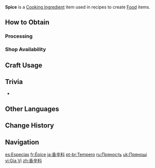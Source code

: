 {{Item Infobox
|id          = 110014
|image       = Item Spice.png
|type        = Cooking Ingredients
|invCategory = Materials
|description = A seasoning with varied flavors. It is made from dried Harra Fruits and can enrich the taste of a dish. Therefore, [[Sumeru]] locals say, "Spice goes well with anything."
|quality     = 2
|source1     = [[Processing]]
|source2     = {{Sold By|Spice}}
}}
'''Spice''' is a [[Cooking Ingredient]] item used in recipes to create [[Food]] items.

==How to Obtain==
===Processing===
{{Recipe
|type = Processing
|Harra Fruit = 2
|time = 1
|sort = Harra Fruit
}}

===Shop Availability===
{{Shop Availability}}

==Craft Usage==
{{Craft Usage}}

==Trivia==
* {{Mail Attachments by Category List}}

==Other Languages==
{{Other Languages
|default_hidden = 1
|en      = Spice
|zhs     = 香辛料
|zhs_rm  = Xiāngxīnliào
|zht     = 香辛料
|zht_rm  = Xiāngxīnliào
|ja      = 香辛料
|ja_rm   = Koushinryou
|ko      = {{tt|향신료|香辛料}}
|ko_rm   = Hyangsinryo
|es      = Especias
|fr      = Épice
|ru      = Пряность
|th      = เครื่องเทศ
|th_rm   = Khrueang-thet
|vi      = Gia Vị
|de      = Harra-Würze
|id      = Spice
|pt      = Tempero
|tr      = Baharat
|it      = Spezie
}}

==Change History==
{{Change History|3.0}}

==Navigation==
{{Material Navbox|type=Crafting Materials}}

[[es:Especias]]
[[fr:Épice]]
[[ja:香辛料]]
[[pt-br:Tempero]]
[[ru:Пряность]]
[[uk:Прянощі]]
[[vi:Gia Vị]]
[[zh:香辛料]]